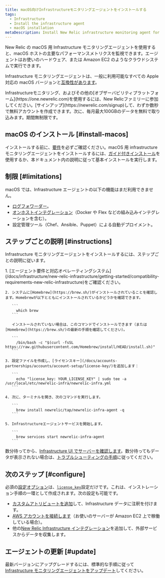 ```yaml
---
title: macOS向けInfrastructureモニタリングエージェントをインストールする
tags:
  - Infrastructure
  - Install the infrastructure agent
  - macOS installation
metaDescription: Install New Relic infrastructure monitoring agent for macOS using Homebrew.
---
```



New Relic の macOS 用 Infrastructure モニタリングエージェントを使用すると、macOS ホストの主要なパフォーマンスメトリクスを監視できます。エージェントはお使いのハードウェア、または Amazon EC2 のようなクラウドシステムで実行できます。

Infrastructure モニタリングエージェントは、一般に利用可能なすべての Apple 対応の macOS バージョンと[互換性があります](/docs/infrastructure/install-infrastructure-agent/get-started/requirements-infrastructure-agent)。

<Callout variant="tip">
  Infrastructureモニタリング、およびその他の[オブザーバビリティプラットフォーム](https://one.newrelic.com)を使用するには、New
  Relicファミリーに参加してください。[サインアップ](https://newrelic.com/signup)して、わずか数秒で無料アカウントを作成できます。次に、毎月最大100GBのデータを無料で取り込みます。期間無制限です。
</Callout>

## macOS のインストール [#install-macos]

インストールする前に、[要件](/docs/infrastructure/new-relic-infrastructure/getting-started/compatibility-requirements-new-relic-infrastructurets)を必ずご確認ください。macOS 用 infrastructure モニタリングエージェントをインストールするには、[ガイド付きインストール](/docs/full-stack-observability/observe-everything/get-started/new-relic-guided-install-overview/)を使用するか、本ドキュメント内の説明に従って基本インストールを実行します。

## 制限 [#limitations]

macOS では、Infrastructure エージェントの以下の機能はまだ利用できません。

- [ログフォワーダー](/docs/logs/enable-log-management-new-relic/enable-log-monitoring-new-relic/forward-your-logs-using-infrastructure-agent/)。
- [オンホストインテグレーション](/docs/integrations/host-integrations/get-started/introduction-host-integrations/)（Docker や Flex などの組み込みインテグレーションを含む）。
- 設定管理ツール（Chef、Ansible、Puppet）による自動デプロイメント。

## ステップごとの説明 [#instructions]

Infrastructure モニタリングエージェントをインストールするには、ステップごとの説明に従います。

<CollapserGroup>
  <Collapser
    id="homebrew-install"
    title="Homebrewのインストール"
  >
    1. [エージェント要件と対応オペレーティングシステム](/docs/infrastructure/new-relic-infrastructure/getting-started/compatibility-requirements-new-relic-infrastructure)をご確認ください。

    2. システムに[Homebrew](https://brew.sh/)がインストールされていることを確認します。Homebrewが以下とともにインストールされているかどうかを確認できます。

       ```
         which brew
       ```

       インストールされていない場合は、このコマンドでインストールできます（または[Homebrew](https://brew.sh/)の最新の手順を確認してください）。

       ```
         /bin/bash -c "$(curl -fsSL https://raw.githubusercontent.com/Homebrew/install/HEAD/install.sh)"
       ```

    3. 設定ファイルを作成し、[ライセンスキー](/docs/accounts-partnerships/accounts/account-setup/license-key/)を追加します：

       ```
         echo "license_key: YOUR_LICENSE_KEY" | sudo tee -a /usr/local/etc/newrelic-infra/newrelic-infra.yml
       ```

    4. 次に、ターミナルを開き、次のコマンドを実行します。

       ```
         brew install newrelic/tap/newrelic-infra-agent -q
       ```

    5. Infrastructureエージェントサービスを開始します。

       ```
         brew services start newrelic-infra-agent
       ```

  </Collapser>
</CollapserGroup>

数分待ってから、[Infrastructure UI でサーバーを確認します](/docs/infrastructure/new-relic-infrastructure/infrastructure-ui-pages/infrastructure-compute-page-measure-resource-usage)。数分待ってもデータが表示されない場合は、[トラブルシューティングの手順](/docs/infrastructure/new-relic-infrastructure/troubleshooting/no-data-appears-infrastructure)に従ってください。

## 次のステップ [#configure]

必須の[設定オプション](/docs/infrastructure/install-configure-infrastructure/configuration/configure-infrastructure-agent)は、[`license_key`](/docs/Infrastructure-configure-your-agent#conf-license_key)設定だけです。これは、インストレーション手順の一環として作成されます。次の設定も可能です。

- [カスタムアトリビュートを追加](/docs/Infrastructure-configure-your-agent#conf-custom_attributes)して、Infrastructure データに注釈を付けます。
- [AWS アカウントを接続します](/docs/infrastructure-amazon-aws-ec2-integration#connect)（お使いのサーバーが Amazon EC2 上で稼働している場合）。
- 他の[New Relic Infrastructure インテグレーション](/docs/infrastructure/integrations-getting-started/getting-started/introduction-infrastructure-integrations)を追加して、外部サービスからデータを収集します。

## エージェントの更新 [#update]

最新バージョンにアップグレードするには、標準的な手順に従って[Infrastructure モニタリングエージェントをアップデート](/docs/infrastructure/new-relic-infrastructure/installation/update-infrastructure-agent)してください。
